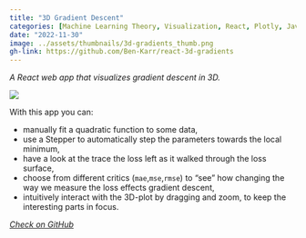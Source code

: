 ```yaml
---
title: "3D Gradient Descent"
categories: [Machine Learning Theory, Visualization, React, Plotly, JavaScript, CSS, web]
date: "2022-11-30"
image: ../assets/thumbnails/3d-gradients_thumb.png
gh-link: https://github.com/Ben-Karr/react-3d-gradients
---
```


::::: {.content-frame}

_A React web app that visualizes gradient descent in 3D._

[![](../assets/3d-gradients_impression.png)](https://ben-karr.github.io/react-3d-gradients/)

With this app you can:

::: {.left-flush}

* manually fit a quadratic function to some data,
* use a Stepper to automatically step the parameters towards the local minimum,
* have a look at the trace the loss left as it walked through the loss surface,
* choose from different critics (`mae`,`mse`,`rmse`) to “see” how changing the way we measure the loss effects gradient descent,
* intuitively interact with the 3D-plot by dragging and zoom, to keep the interesting parts in focus.

::: 

:::::

<div class="gh-footer">
<i class="bi bi-github">
<a href="{{< meta gh-link >}}" class="gh-link">
Check on GitHub
</a>
</i>
</div>